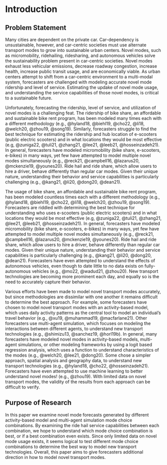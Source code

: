 # Introduction 

## Problem Statement
Many cities are dependent on the private car. Car-dependency is unsustainable, however, and car-centric societies must use alternate transport modes to grow into sustainable urban centers. Novel modes, such as micromobility, ridehailing, ridesharing, and autonomous vehicles solve the sustainability problem present in car-centric societies. Novel modes exhaust less vehicular emissions, decrease roadway congestion, increase health, increase public transit usage, and are economically viable. As urban centers attempt to shift from a car-centric environment to a multi-modal system, forecasters are challenged with modeling accurate novel mode ridership and level of service. Estimating the updake of novel mode usage, and understanding the service capabilities of those novel modes, is critical to  a sustainable future.

Unfortunately, forecasting the ridership, level of service, and utilization of novel modes is a challenging feat. The ridership of bike share, an affordable and sustainable bike rent program, has been modeled many times each with a different methodology (e.g., @hyland18, @biehl19, @cho22, @li18, @welch20, @zhou19, @song19). Similarly, forecasters struggle to find the best technique for estimating the ridership and hub location of e-scooters (public electric scooters) and in what locations they would be most effective (e.g, @zuniga22, @tuli21, @zhang21, @lee21, @leeb21, @hosseinzadeh21). In general, forecasters have modeled micromobility (bike share, e-scooters, e-bikes) in many ways, yet few have attempted to model multiple novel modes simultaneously (e.g., @reck21, @campbell16, @lazarus20, @mckenzie19, @younes20). Ride hail and ride share, which allow users to hire a driver, behave differently than regular car modes. Given their unique nature, understanding their behavior and service capabilities is particularly challenging (e.g., @kang21, @li20, @dong20, @dean21). 










The usage of bike share, an affordable and sustainable bike rent program, has been modeled countless times each with a different methodology (e.g., @hyland18, @biehl19, @cho22, @li18, @welch20, @zhou19, @song19). Forecasters are riddled with determining the best technique for understanding who uses e-scooters (public electric scooters) and in what locations they would be most effective (e.g, @zuniga22, @tuli21, @zhang21, @lee21, @leeb21, @hosseinzadeh21). In general, forecasters have modeled micromobility (bike share, e-scooters, e-bikes) in many ways, yet few have attempted to model multiple novel modes simultaneously (e.g., @reck21, @campbell16, @lazarus20, @mckenzie19, @younes20). Ride hail and ride share, which allow users to hire a driver, behave differently than regular car modes. Given their unique nature, understanding their behavior and service capabilities is particularly challenging (e.g., @kang21, @li20, @dong20, @dean21). Forecasters have even attempted to understand the effects of autonomous vehicles, even though to date little to no data exists on fully-autonomous vehicles (e.g., @mo22, @wadud21, @zhou20). New transport technologies are becoming more prominent each day, and equally so is the need to accurately capture their behavior. 

Various efforts have been made to model novel transport modes accurately, but since methodologies are dissimilar with one another it remains difficult to determine the best approach. For example, some forecasters have chosen to model novel transport modes with an activity-based model, which uses daily activity patterns as the central tool to model an individual’s travel behavior (e.g., @xu19, @muhammad19, @macfarlane21). Other forecasters use multi-agent simulation, which focuses on modeling the interactions between different agents, to understand new transport technologies (e.g., @shimizu13, @sanchez19, @horl19b). In general, many forecasters have modeled novel modes in activity-based models, multi-agent simulations, or other modeling frameworks by using a logit based regression analysis, which uses a function to understand characteristics of the modes (e.g., @welch20, @lee21, @dong20). Some chose a simpler approach, spatial analysis and geography data, to understand new transport technologies (e.g., @hyland18, @cho22, @hosseinzadeh21). Forecasters have even attempted to use machine learning to better understand novel modes! (e.g., @zhou19). With limited data on novel transport modes, the validity of the results from each approach can be difficult to verify. 
 
## Purpose of Research 
In this paper we examine novel mode forecasts generated by different activity-based model and multi-agent simulation mode choice combinations. By examining the ride hail service capabilities between each combination, we hope to understand which mode choice combination is best, or if a best combination even exists. Since only limited data on novel mode usage exists, it seems logical to test different mode choice combinations to determine the best way to model new transport technologies. Overall, this paper aims to give forecasters additional direction in how to model novel transport modes.






